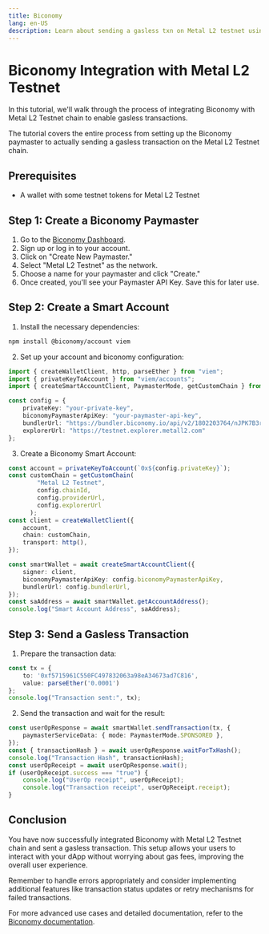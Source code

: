 ```yaml
---
title: Biconomy
lang: en-US
description: Learn about sending a gasless txn on Metal L2 testnet using Biconomy
---
```


# Biconomy Integration with Metal L2 Testnet 

In this tutorial, we'll walk through the process of integrating Biconomy with Metal L2 Testnet chain to enable gasless transactions. 

The tutorial covers the entire process from setting up the Biconomy paymaster to actually sending a gasless transaction on the Metal L2 Testnet chain.

## Prerequisites

- A wallet with some testnet tokens for Metal L2 Testnet

## Step 1: Create a Biconomy Paymaster

1. Go to the [Biconomy Dashboard](https://dashboard.biconomy.io/).
2. Sign up or log in to your account.
3. Click on "Create New Paymaster."
4. Select "Metal L2 Testnet" as the network.
5. Choose a name for your paymaster and click "Create."
6. Once created, you'll see your Paymaster API Key. Save this for later use.

## Step 2: Create a Smart Account

1. Install the necessary dependencies:

```bash
npm install @biconomy/account viem
```

2. Set up your account and biconomy configuration:

```typescript
import { createWalletClient, http, parseEther } from "viem";
import { privateKeyToAccount } from "viem/accounts";
import { createSmartAccountClient, PaymasterMode, getCustomChain } from "@biconomy/account";

const config = {
    privateKey: "your-private-key",
    biconomyPaymasterApiKey: "your-paymaster-api-key",
    bundlerUrl: "https://bundler.biconomy.io/api/v2/1802203764/nJPK7B3ru.dd7f7861-190d-41bd-af80-6877f74b8f44",
    explorerUrl: "https://testnet.explorer.metall2.com"
};
```

3. Create a Biconomy Smart Account:

```typescript
const account = privateKeyToAccount(`0x${config.privateKey}`);
const customChain = getCustomChain(
        "Metal L2 Testnet",
        config.chainId,
        config.providerUrl,
        config.explorerUrl
      );
const client = createWalletClient({
    account,
    chain: customChain,
    transport: http(),
});

const smartWallet = await createSmartAccountClient({
    signer: client,
    biconomyPaymasterApiKey: config.biconomyPaymasterApiKey,
    bundlerUrl: config.bundlerUrl,
});
const saAddress = await smartWallet.getAccountAddress();
console.log("Smart Account Address", saAddress);
```

## Step 3: Send a Gasless Transaction

1. Prepare the transaction data:

```typescript
const tx = {
    to: '0xf5715961C550FC497832063a98eA34673ad7C816',
    value: parseEther('0.0001')
};
console.log("Transaction sent:", tx);
```
2. Send the transaction and wait for the result:

```typescript
const userOpResponse = await smartWallet.sendTransaction(tx, {
    paymasterServiceData: { mode: PaymasterMode.SPONSORED },
});
const { transactionHash } = await userOpResponse.waitForTxHash();
console.log("Transaction Hash", transactionHash);
const userOpReceipt = await userOpResponse.wait();
if (userOpReceipt.success === "true") {
    console.log("UserOp receipt", userOpReceipt);
    console.log("Transaction receipt", userOpReceipt.receipt);
}
```

## Conclusion

You have now successfully integrated Biconomy with Metal L2 Testnet chain and sent a gasless transaction. This setup allows your users to interact with your dApp without worrying about gas fees, improving the overall user experience.

Remember to handle errors appropriately and consider implementing additional features like transaction status updates or retry mechanisms for failed transactions.

For more advanced use cases and detailed documentation, refer to the [Biconomy documentation](https://docs.biconomy.io/).